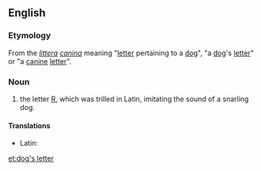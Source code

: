 ==English==

===Etymology===
From the {{etyl|la}} ''[[littera]] [[caninus|canina]]'' meaning "[[letter]] pertaining to a [[dog]]", "a [[dog]]'s [[letter]]" or "a [[canine]] [[letter]]".

===Noun===
{{en-noun|head=[[dog]]'s [[letter]]|-}}

# the letter [[R]], which was trilled in Latin, imitating the sound of a snarling dog.

====Translations====
{{trans-top|the letter R}}
* Latin: {{t-|la|littera canina|f}}
{{trans-mid}}
{{trans-bottom}}

[[et:dog's letter]]